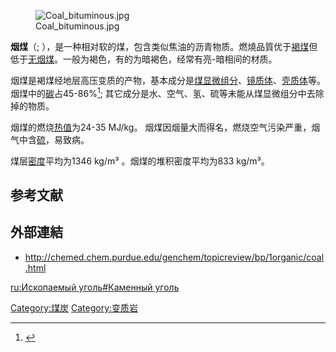[[File:Coal_bituminous.jpg|thumb]]

'''烟煤'''（{{lang-en|Bituminous coal}}; {{lang-el|Λιθάνθρακας}}），是一种相对软的煤，包含类似焦油的沥青物质。燃燒品質优于[[褐煤|褐煤]]但低于[[无烟煤|无烟煤]]。一般为褐色，有的为暗褐色，经常有亮-暗相间的材质。

烟煤是褐煤经地层高压变质的产物，基本成分是[[煤显微组分|煤显微组分]]、[[镜质体|镜质体]]、[[壳质体|壳质体]]等。烟煤中的[[碳|碳]]占45-86%<ref>{{Cite web|title=Coal explained - U.S. Energy Information Administration (EIA)|url=https://www.eia.gov/energyexplained/coal/|access-date=2020-09-26|website=www.eia.gov|archive-date=2021-01-31|archive-url=https://web.archive.org/web/20210131054008/https://www.eia.gov/energyexplained/coal/|dead-url=no}}</ref>; 其它成分是水、空气、氢、硫等未能从煤显微组分中去除掉的物质。

烟煤的燃烧[[热值|热值]]为24-35 MJ/kg。
烟煤因烟量大而得名，燃烧空气污染严重，烟气中含[[硫|硫]]，易致病。

煤层[[密度|密度]]平均为1346 kg/m³ 。烟煤的堆积密度平均为833 kg/m³。

== 参考文献 ==
{{reflist}}

== 外部連結 ==
* http://chemed.chem.purdue.edu/genchem/topicreview/bp/1organic/coal.html {{Wayback|url=http://chemed.chem.purdue.edu/genchem/topicreview/bp/1organic/coal.html |date=20090425075157 }}

{{Coal}}

{{Authority control}}
{{礦物小作品}}

[[Category:煤炭|Category:煤炭]]
[[Category:变质岩|Category:变质岩]]

[[ru:Ископаемый_уголь#Каменный_уголь|ru:Ископаемый уголь#Каменный уголь]]